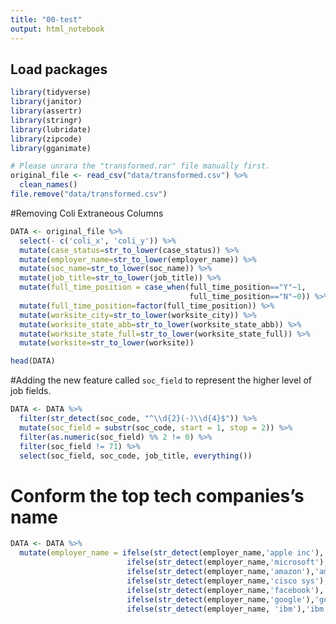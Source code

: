 ```yaml
---
title: "00-test"
output: html_notebook
---
```


## Load packages
```r
library(tidyverse)
library(janitor)
library(assertr)
library(stringr)
library(lubridate)
library(zipcode)
library(gganimate)
```


```r
# Please unrara the "transformed.rar" file manually first.
original_file <- read_csv("data/transformed.csv") %>% 
  clean_names()
file.remove("data/transformed.csv")
```
#Removing Coli Extraneous  Columns

```r
DATA <- original_file %>% 
  select(- c('coli_x', 'coli_y')) %>% 
  mutate(case_status=str_to_lower(case_status)) %>% 
  mutate(employer_name=str_to_lower(employer_name)) %>%  
  mutate(soc_name=str_to_lower(soc_name)) %>%  
  mutate(job_title=str_to_lower(job_title)) %>% 
  mutate(full_time_position = case_when(full_time_position=="Y"~1,
                                        full_time_position=="N"~0)) %>% 
  mutate(full_time_position=factor(full_time_position)) %>% 
  mutate(worksite_city=str_to_lower(worksite_city)) %>% 
  mutate(worksite_state_abb=str_to_lower(worksite_state_abb)) %>% 
  mutate(worksite_state_full=str_to_lower(worksite_state_full)) %>% 
  mutate(worksite=str_to_lower(worksite)) 

head(DATA)
```


#Adding the new feature called `soc_field` to represent the higher level of job fields.
```r
DATA <- DATA %>% 
  filter(str_detect(soc_code, "^\\d{2}(-)\\d{4}$")) %>% 
  mutate(soc_field = substr(soc_code, start = 1, stop = 2)) %>% 
  filter(as.numeric(soc_field) %% 2 != 0) %>% 
  filter(soc_field != 71) %>% 
  select(soc_field, soc_code, job_title, everything())
```


# Conform the top tech companies's name
```r
DATA <- DATA %>% 
  mutate(employer_name = ifelse(str_detect(employer_name,'apple inc'), 'apple',
                          ifelse(str_detect(employer_name,'microsoft'), 'microsoft',
                          ifelse(str_detect(employer_name,'amazon'),'amazon',
                          ifelse(str_detect(employer_name,'cisco sys'),'cisco',
                          ifelse(str_detect(employer_name,'facebook'),'facebook',
                          ifelse(str_detect(employer_name,'google'),'google',
                          ifelse(str_detect(employer_name, 'ibm'),'ibm', employer_name))))))))
```


